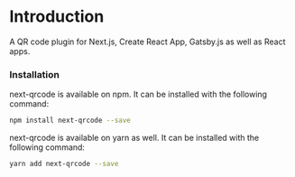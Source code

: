 # Introduction
 
A QR code plugin for Next.js, Create React App, Gatsby.js as well as React apps.

### Installation

next-qrcode is available on npm. It can be installed with the following command:

```sh copy
npm install next-qrcode --save
```

next-qrcode is available on yarn as well. It can be installed with the following command:

```sh copy
yarn add next-qrcode --save
```
